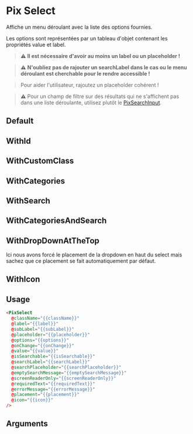
<Meta title="Form/Select" component="PixSelect" argTypes={stories.argTypes} />

# Pix Select

Affiche un menu déroulant avec la liste des options fournies.

Les options sont représentées par un tableau d'objet contenant les propriétés value et label.

> **⚠️** **Il est nécessaire d'avoir au moins un label ou un placeholder !**

> **⚠️** **N'oubliez pas de rajouter un searchLabel dans le cas ou le menu déroulant est cherchable pour le rendre accessible !**

> Pour aider l'utilisateur, rajoutez un placeholder cohérent !

> **⚠️** Pour un champ de filtre sur des résultats qui ne s'affichent pas dans une liste déroulante, utilisez plutôt le [PixSearchInput](?path=/story/others-searchinput--default).

## Default

<Canvas>
  <Story name="Default" story={stories.Default} height={200} />
</Canvas>

## WithId

<Canvas>
  <Story name="WithId" story={stories.WithId} height={200} />
</Canvas>

## WithCustomClass

<Canvas>
  <Story name="WithCustomClass" story={stories.WithCustomClass} height={200} />
</Canvas>

## WithCategories

<Canvas>
  <Story name="Select with categories" story={stories.WithCategories} height={200} />
</Canvas>

## WithSearch

<Canvas>
  <Story name="Select with search" story={stories.WithSearch} height={200} />
</Canvas>

## WithCategoriesAndSearch

<Canvas>
  <Story name="WithCategoriesAndSearch" story={stories.WithCategoriesAndSearch} height={200} />
</Canvas>

## WithDropDownAtTheTop

Ici nous avons forcé le placement de la dropdown en haut du select mais sachez que ce placement se fait automatiquement par défaut.

<Canvas>
  <Story name="WithDropDownAtTheTop" story={stories.WithDropDownAtTheTop} />
</Canvas>

## WithIcon

<Canvas>
  <Story name="WithIcon" story={stories.WithIcon} />
</Canvas>

## Usage

```html
<PixSelect
  @className="{{className}}"
  @label="{{label}}"
  @subLabel="{{subLabel}}"
  @placeholder="{{placeholder}}"
  @options="{{options}}"
  @onChange="{{onChange}}"
  @value="{{value}}"
  @isSearchable="{{isSearchable}}"
  @searchLabel="{{searchLabel}}"
  @searchPlaceholder="{{searchPlaceholder}}"
  @emptySearchMessage="{{emptySearchMessage}}"
  @screenReaderOnly="{{screenReaderOnly}}"
  @requiredText="{{requiredText}}"
  @errorMessage="{{errorMessage}}"
  @placement="{{placement}}"
  @icon="{{icon}}"
/>
```

## Arguments

<ArgsTable story="Default" />

